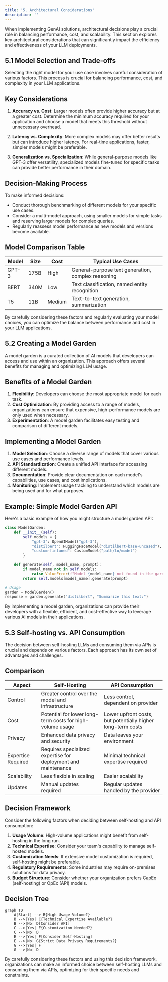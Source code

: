 ```yaml
---
title: '5. Architectural Considerations'
description: ''
---
```

When implementing GenAI solutions, architectural decisions play a crucial role in balancing performance, cost, and scalability. This section explores key architectural considerations that can significantly impact the efficiency and effectiveness of your LLM deployments.

## 5.1 Model Selection and Trade-offs
Selecting the right model for your use case involves careful consideration of various factors. This process is crucial for balancing performance, cost, and complexity in your LLM applications.

## Key Considerations

1. **Accuracy vs. Cost**: Larger models often provide higher accuracy but at a greater cost. Determine the minimum accuracy required for your application and choose a model that meets this threshold without unnecessary overhead.

2. **Latency vs. Complexity**: More complex models may offer better results but can introduce higher latency. For real-time applications, faster, simpler models might be preferable.

3. **Generalization vs. Specialization**: While general-purpose models like GPT-3 offer versatility, specialized models fine-tuned for specific tasks can provide better performance in their domain.

## Decision-Making Process

To make informed decisions:

- Conduct thorough benchmarking of different models for your specific use cases.
- Consider a multi-model approach, using smaller models for simple tasks and reserving larger models for complex queries.
- Regularly reassess model performance as new models and versions become available.

## Model Comparison Table

| Model | Size | Cost | Typical Use Cases |
|-------|------|------|-------------------|
| GPT-3 | 175B | High | General-purpose text generation, complex reasoning |
| BERT  | 340M | Low  | Text classification, named entity recognition |
| T5    | 11B  | Medium | Text-to-text generation, summarization |

By carefully considering these factors and regularly evaluating your model choices, you can optimize the balance between performance and cost in your LLM applications.

## 5.2 Creating a Model Garden

A model garden is a curated collection of AI models that developers can access and use within an organization. This approach offers several benefits for managing and optimizing LLM usage.

## Benefits of a Model Garden

1. **Flexibility**: Developers can choose the most appropriate model for each task.
2. **Cost Optimization**: By providing access to a range of models, organizations can ensure that expensive, high-performance models are only used when necessary.
3. **Experimentation**: A model garden facilitates easy testing and comparison of different models.

## Implementing a Model Garden

1. **Model Selection**: Choose a diverse range of models that cover various use cases and performance levels.
2. **API Standardization**: Create a unified API interface for accessing different models.
3. **Documentation**: Provide clear documentation on each model's capabilities, use cases, and cost implications.
4. **Monitoring**: Implement usage tracking to understand which models are being used and for what purposes.

## Example: Simple Model Garden API

Here's a basic example of how you might structure a model garden API:

```python
class ModelGarden:
    def __init__(self):
        self.models = {
            "gpt-3": OpenAIModel("gpt-3"),
            "distilbert": HuggingFaceModel("distilbert-base-uncased"),
            "custom-fintuned": CustomModel("path/to/model")
        }

    def generate(self, model_name, prompt):
        if model_name not in self.models:
            raise ValueError(f"Model {model_name} not found in the garden")
        return self.models[model_name].generate(prompt)

# Usage
garden = ModelGarden()
response = garden.generate("distilbert", "Summarize this text:")
```

By implementing a model garden, organizations can provide their developers with a flexible, efficient, and cost-effective way to leverage various AI models in their applications.

## 5.3 Self-hosting vs. API Consumption

The decision between self-hosting LLMs and consuming them via APIs is crucial and depends on various factors. Each approach has its own set of advantages and challenges.
## Comparison

| Aspect | Self-Hosting | API Consumption |
|--------|--------------|-----------------|
| Control | Greater control over the model and infrastructure | Less control, dependent on provider |
| Cost | Potential for lower long-term costs for high-volume usage | Lower upfront costs, but potentially higher long-term costs |
| Privacy | Enhanced data privacy and security | Data leaves your environment |
| Expertise Required | Requires specialized expertise for deployment and maintenance | Minimal technical expertise required |
| Scalability | Less flexible in scaling | Easier scalability |
| Updates | Manual updates required | Regular updates handled by the provider |

## Decision Framework

Consider the following factors when deciding between self-hosting and API consumption:

1. **Usage Volume**: High-volume applications might benefit from self-hosting in the long run.
2. **Technical Expertise**: Consider your team's capability to manage self-hosted models.
3. **Customization Needs**: If extensive model customization is required, self-hosting might be preferable.
4. **Regulatory Requirements**: Some industries may require on-premises solutions for data privacy.
5. **Budget Structure**: Consider whether your organization prefers CapEx (self-hosting) or OpEx (API) models.

## Decision Tree

```mermaid
graph TD
    A[Start] --> B{High Usage Volume?}
    B -->|Yes| C{Technical Expertise Available?}
    B -->|No| D[Consider API]
    C -->|Yes| E{Customization Needed?}
    C -->|No| D
    E -->|Yes| F[Consider Self-Hosting]
    E -->|No| G{Strict Data Privacy Requirements?}
    G -->|Yes| F
    G -->|No| D
```

By carefully considering these factors and using this decision framework, organizations can make an informed choice between self-hosting LLMs and consuming them via APIs, optimizing for their specific needs and constraints.